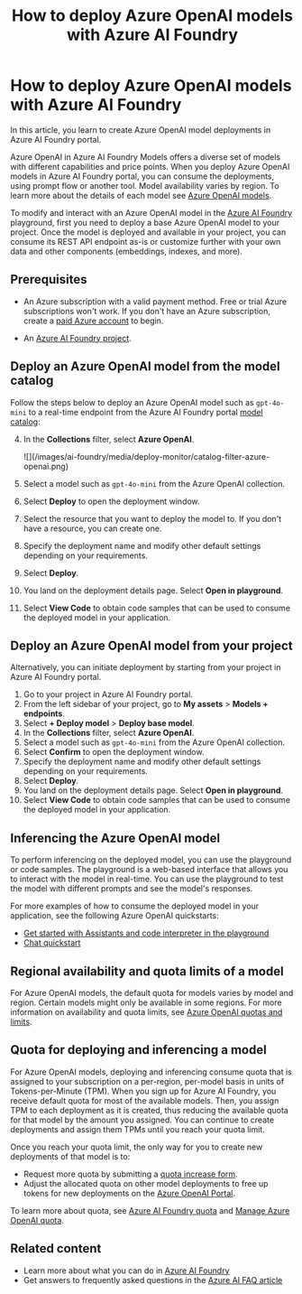 ﻿---
title: "How to deploy Azure OpenAI models with Azure AI Foundry"
description: Learn how to deploy Azure OpenAI models with Azure AI Foundry.
ms.custom:
  - ignite-2023
  - build-2024
  - ai-learning-hub
  - ignite-2024
---

# How to deploy Azure OpenAI models with Azure AI Foundry


<FeaturePreview />

In this article, you learn to create Azure OpenAI model deployments in Azure AI Foundry portal.

Azure OpenAI in Azure AI Foundry Models offers a diverse set of models with different capabilities and price points. When you deploy Azure OpenAI models in Azure AI Foundry portal, you can consume the deployments, using prompt flow or another tool. Model availability varies by region. To learn more about the details of each model see [Azure OpenAI models](../openai/concepts/models).

To modify and interact with an Azure OpenAI model in the [Azure AI Foundry](https://ai.azure.com/?cid=learnDocs) playground, first you need to deploy a base Azure OpenAI model to your project. Once the model is deployed and available in your project, you can consume its REST API endpoint as-is or customize further with your own data and other components (embeddings, indexes, and more).  

## Prerequisites

- An Azure subscription with a valid payment method. Free or trial Azure subscriptions won't work. If you don't have an Azure subscription, create a [paid Azure account](https://azure.microsoft.com/pricing/purchase-options/pay-as-you-go) to begin.

- An [Azure AI Foundry project](create-projects).

## Deploy an Azure OpenAI model from the model catalog

Follow the steps below to deploy an Azure OpenAI model such as `gpt-4o-mini` to a real-time endpoint from the Azure AI Foundry portal [model catalog](./model-catalog-overview):


<OpenCatalog />

4. In the **Collections** filter, select **Azure OpenAI**.

    <Frame>
      ![](/images/ai-foundry/media/deploy-monitor/catalog-filter-azure-openai.png)
    </Frame>
1. Select a model such as `gpt-4o-mini` from the Azure OpenAI collection.
1. Select **Deploy** to open the deployment window.
1. Select the resource that you want to deploy the model to. If you don't have a resource, you can create one.
1. Specify the deployment name and modify other default settings depending on your requirements.
1. Select **Deploy**.
1. You land on the deployment details page. Select **Open in playground**.
1. Select **View Code** to obtain code samples that can be used to consume the deployed model in your application.

## Deploy an Azure OpenAI model from your project

Alternatively, you can initiate deployment by starting from your project in Azure AI Foundry portal.


<TipLeftPane />

1. Go to your project in Azure AI Foundry portal.
1. From the left sidebar of your project, go to **My assets** > **Models + endpoints**.
1. Select **+ Deploy model** > **Deploy base model**.
1. In the **Collections** filter, select **Azure OpenAI**.
1. Select a model such as `gpt-4o-mini` from the Azure OpenAI collection.
1. Select **Confirm** to open the deployment window.
1. Specify the deployment name and modify other default settings depending on your requirements.
1. Select **Deploy**.
1. You land on the deployment details page. Select **Open in playground**.
1. Select **View Code** to obtain code samples that can be used to consume the deployed model in your application.

## Inferencing the Azure OpenAI model

To perform inferencing on the deployed model, you can use the playground or code samples. The playground is a web-based interface that allows you to interact with the model in real-time. You can use the playground to test the model with different prompts and see the model's responses.

For more examples of how to consume the deployed model in your application, see the following Azure OpenAI quickstarts:

- [Get started with Assistants and code interpreter in the playground](../../ai-services/openai/assistants-quickstart.md?context=/azure/ai-studio/context/context)
- [Chat quickstart](../openai/chatgpt-quickstart)

## Regional availability and quota limits of a model

For Azure OpenAI models, the default quota for models varies by model and region. Certain models might only be available in some regions. For more information on availability and quota limits, see [Azure OpenAI quotas and limits](/azure/ai-services/openai/quotas-limits).

## Quota for deploying and inferencing a model

For Azure OpenAI models, deploying and inferencing consume quota that is assigned to your subscription on a per-region, per-model basis in units of Tokens-per-Minute (TPM). When you sign up for Azure AI Foundry, you receive default quota for most of the available models. Then, you assign TPM to each deployment as it is created, thus reducing the available quota for that model by the amount you assigned. You can continue to create deployments and assign them TPMs until you reach your quota limit.

Once you reach your quota limit, the only way for you to create new deployments of that model is to:

- Request more quota by submitting a [quota increase form](https://customervoice.microsoft.com/Pages/ResponsePage.aspx?id=v4j5cvGGr0GRqy180BHbR4xPXO648sJKt4GoXAed-0pURVJWRU4yRTMxRkszU0NXRFFTTEhaT1g1NyQlQCN0PWcu).
- Adjust the allocated quota on other model deployments to free up tokens for new deployments on the [Azure OpenAI Portal](https://oai.azure.com/portal).

To learn more about quota, see [Azure AI Foundry quota](./quota) and [Manage Azure OpenAI quota](../../ai-services/openai/how-to/quota.md?tabs=rest).

## Related content

- Learn more about what you can do in [Azure AI Foundry](../what-is-azure-ai-foundry)
- Get answers to frequently asked questions in the [Azure AI FAQ article](../faq.yml)
